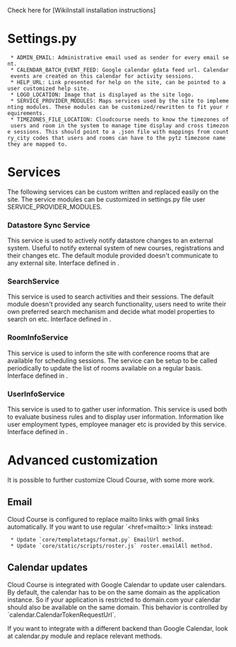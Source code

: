 Check here for [WikiInstall installation instructions]

= Settings.py =

  * ADMIN_EMAIL: Administrative email used as sender for every email sent.
  * CALENDAR_BATCH_EVENT_FEED: Google calendar gdata feed url. Calendar events are created on this calendar for activity sessions.
  * HELP_URL: Link presented for help on the site, can be pointed to a user customized help site.
  * LOGO_LOCATION: Image that is displayed as the site logo.
  * SERVICE_PROVIDER_MODULES: Maps services used by the site to implementing modules. These modules can be customized/rewritten to fit your requirements.
  * TIMEZONES_FILE_LOCATION: Cloudcourse needs to know the timezones of users and room in the system to manage time display and cross timezone sessions. This should point to a .json file with mappings from country_city codes that users and rooms can have to the pytz timezone name they are mapped to.


= Services =

The following services can be custom written and replaced easily on the site. The service modules can be customized in settings.py file user SERVICE_PROVIDER_MODULES.

=== Datastore Sync Service ===

This service is used to actively notify datastore changes to an external system. Useful to notify external system of new courses, registrations and their changes etc. The default module provided doesn't communicate to any external site. Interface defined in {{{core.service_interfaces.DatastoreSyncService}}}.

=== SearchService ===

This service is used to search activities and their sessions. The default module doesn't provided any search functionality, users need to write their own preferred search mechanism and decide what model properties to search on etc. Interface defined in {{{core.service_interfaces.SearchService}}}.

=== RoomInfoService ===

This service is used to inform the site with conference rooms that are available for scheduling sessions. The service can be setup to be called periodically to update the list of rooms available on a regular basis. Interface defined in {{{core.service_interfaces.RoomInfoService}}}.

=== UserInfoService ===

This service is used to to gather user information. This service is used both to evaluate business rules and to display user information. Information like user employment types, employee manager etc is provided by this service. Interface defined in {{{core.service_interfaces.UserInfoService}}}.

= Advanced customization =

It is possible to further customize Cloud Course, with some more work.

== Email ==

Cloud Course is configured to replace mailto links with gmail links automatically. If you want to use regular `<href=mailto:>` links instead:

  * Update `core/templatetags/format.py` EmailUrl method.
  * Update `core/static/scripts/roster.js` roster.emailAll method.

== Calendar updates ==

Cloud Course is integrated with Google Calendar to update user calendars.
By default, the calendar has to be on the same domain as the application instance. So if your application is restricted to domain.com your calendar should also be available on the same domain. This behavior is controlled by `calendar.CalendarTokenRequestUrl`.

If you want to integrate with a different backend than Google Calendar, look at calendar.py module and replace relevant methods.
 